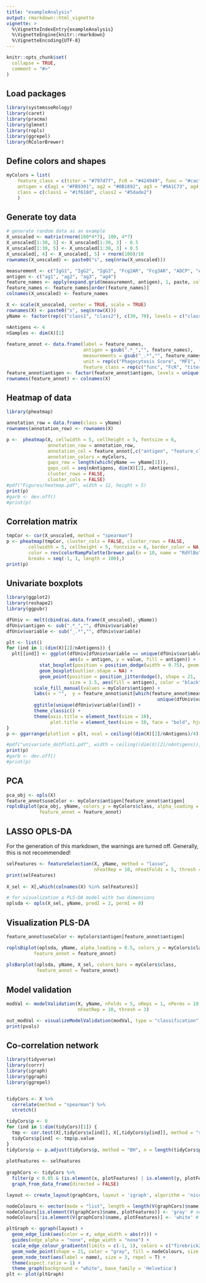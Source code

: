 ```yaml
---
title: "exampleAnalysis"
output: rmarkdown::html_vignette
vignette: >
  %\VignetteIndexEntry{exampleAnalysis}
  %\VignetteEngine{knitr::rmarkdown}
  %\VignetteEncoding{UTF-8}
---
```


```r
knitr::opts_chunk$set(
  collapse = TRUE,
  comment = "#>"
)
```

## Load packages

```r
library(systemsseRology)
library(caret)
library(pracma)
library(glmnet)
library(ropls)
library(ggrepel)
library(RColorBrewer)
```

## Define colors and shapes

```r
myColors = list(
    feature_class = c(titer = "#797d7f", FcR = "#424949", func = "#cacfd2"),
    antigen = c(ag1 = "#FB9301", ag2 = "#0B1892", ag3 = "#9A1C73", ag4 = "#1A8E00"),
    class = c(class1 = "#1f618d", class2 = "#5dade2")
    )
```

## Generate toy data

```r
# generate random data as an example
X_unscaled <- matrix(rnorm(100*4*7), 100, 4*7)  
X_unscaled[1:30, 3] <- X_unscaled[1:30, 3] - 0.5
X_unscaled[1:30, 5] <- X_unscaled[1:30, 3] + 0.5
X_unscaled[, 4] <- X_unscaled[, 5] + rnorm(100)/10
rownames(X_unscaled) <- paste0("s", seq(nrow(X_unscaled)))

measurement <- c("IgG1", "IgG2", "IgG3", "Fcg2AR", "Fcg3AR", "ADCP", "ADNP")
antigen <- c("ag1", "ag2", "ag3", "ag4")
feature_names <- apply(expand.grid(measurement, antigen), 1, paste, collapse = "_")
feature_names <- feature_names[order(feature_names)]
colnames(X_unscaled) <- feature_names

X <- scale(X_unscaled, center = TRUE, scale = TRUE) 
rownames(X) <- paste0("s", seq(nrow(X)))
yName <- factor(rep(c("class1", "class2"), c(30, 70), levels = c("class1", "class2")))

nAntigens <- 4
nSamples <- dim(X)[1]
  
feature_annot <- data.frame(label = feature_names,
                            antigen = gsub(".*_","", feature_names),
                            measurements = gsub("_.*","", feature_names),
                            unit = rep(c("Phagocytosis Score", "MFI", "MFI"), c(8, 8, 12)),
                            feature_class = rep(c("func", "FcR", "titer"), c(8, 8, 12)))
feature_annot$antigen <- factor(feature_annot$antigen, levels = unique(antigen))
rownames(feature_annot) <- colnames(X)
```

## Heatmap of data

```r
library(pheatmap)

annotation_row = data.frame(class = yName)
rownames(annotation_row) <- rownames(X)

p <-  pheatmap(X, cellwidth = 5, cellheight = 5, fontsize = 6,
               annotation_row = annotation_row, 
               annotation_col = feature_annot[,c("antigen", "feature_class")], 
               annotation_colors = myColors,
               gaps_row = length(which(yName == yName[1])), 
               gaps_col = seq(nAntigens, dim(X)[2], nAntigens), 
               cluster_rows = FALSE, 
               cluster_cols = FALSE)
#pdf("Figures/heatmap.pdf", width = 12, height = 5) 
print(p)
#garb <- dev.off()
#print(p)
```

## Correlation matrix

```r
tmpCor <- cor(X_unscaled, method = "spearman")
p <- pheatmap(tmpCor, cluster_cols = FALSE, cluster_rows = FALSE,
        cellwidth = 5, cellheight = 5, fontsize = 6, border_color = NA,
        color = rev(colorRampPalette(brewer.pal(n = 10, name = "RdYlBu"))(100)), 
        breaks = seq(-1, 1, length = 100),)
print(p)
```

## Univariate boxplots

```r
library(ggplot2)
library(reshape2)
library(ggpubr)

dfUniv <- melt(cbind(as.data.frame(X_unscaled), yName))
dfUniv$antigen <- sub(".*_","", dfUniv$variable)
dfUniv$variable <- sub("_.*","", dfUniv$variable)

plt <- list()
for (ind in 1:(dim(X)[2]/nAntigens)) {
  plt[[ind]] <- ggplot(dfUniv[dfUniv$variable == unique(dfUniv$variable)[ind],], 
                       aes(x = antigen, y = value, fill = antigen)) +
            stat_boxplot(position = position_dodge(width = 0.75), geom = 'errorbar', width = 0.2) + 
            geom_boxplot(outlier.shape = NA) + 
            geom_point(position = position_jitterdodge(), shape = 21, 
                       size = 1.5, aes(fill = antigen), color = "black") +
          scale_fill_manual(values = myColors$antigen) + 
          labs(x = "",  y = feature_annot$unit[which(feature_annot$measurement == 
                                                       unique(dfUniv$variable)[ind])[1]]) +
          ggtitle(unique(dfUniv$variable)[ind]) + 
          theme_classic() +
          theme(axis.title = element_text(size = 10),
                plot.title = element_text(size = 10, face = "bold", hjust = 0.5)) 
}
p <- ggarrange(plotlist = plt, ncol = ceiling((dim(X)[2]/nAntigens)/4), nrow = 4, common.legend = TRUE, legend = "bottom")

#pdf("univariate_dotPlot1.pdf", width = ceiling((dim(X)[2]/nAntigens)), height = 8) 
print(p)
#garb <- dev.off()
#print(p)
```

## PCA

```r
pca_obj <- opls(X)
feature_annot$useColor <- myColors$antigen[feature_annot$antigen]
roplsBiplot(pca_obj, yName, colors_y = myColors$class, alpha_loading = 0.5,
            feature_annot = feature_annot)
```

## LASSO OPLS-DA

For the generation of this markdown, the warnings are turned off. Generally, this is not recommended!

```r
selFeatures <- featureSelection(X, yName, method = "lasso",
                                nFeatRep = 10, nFeatFolds = 5, thresh = 2, alpha = 1)
print(selFeatures)
  
X_sel <- X[,which(colnames(X) %in% selFeatures)]

# for visualization a PLS-DA model with two dimensions
oplsda <- opls(X_sel, yName, predI = 2, permI = 0)

```

## Visualization PLS-DA

```r
feature_annot$useColor <- myColors$antigen[feature_annot$antigen]

roplsBiplot(oplsda, yName, alpha_loading = 0.5, colors_y = myColors$class,
          feature_annot = feature_annot)
 
plsBarplot(oplsda, yName, X_sel, colors_bars = myColors$class,
           feature_annot = feature_annot)

```

## Model validation

```r
modVal <- modelValidation(X, yName, nFolds = 5, nReps = 1, nPerms = 10, 
                          nFeatRep = 10, thresh = 3)

out_modVal <- visualizeModelValidation(modVal, type = "classification", modelColor = "gray")
print(pvals)
```

## Co-correlation network

```r
library(tidyverse)
library(corrr)
library(igraph)
library(ggraph)
library(ggrepel)


tidyCors <- X %>% 
  correlate(method = "spearman") %>% 
  stretch()

tidyCors$p <- 0
for (ind in 1:dim(tidyCors)[1]) {
  tmp <- cor.test(X[,tidyCors$x[ind]], X[,tidyCors$y[ind]], method = "spearman")
  tidyCors$p[ind] <- tmp$p.value
}
tidyCors$p <- p.adjust(tidyCors$p, method = "BH", n = length(tidyCors$p))
  
plotFeatures <- selFeatures
  
graphCors <- tidyCors %>% 
  filter(p < 0.05 & (is.element(x, plotFeatures) | is.element(y, plotFeatures))) %>% 
  graph_from_data_frame(directed = FALSE)

layout <- create_layout(graphCors, layout = 'igraph', algorithm = 'nicely')

nodeColours <- vector(mode = "list", length = length(V(graphCors)$name))
nodeColours[is.element(V(graphCors)$name, plotFeatures)] <- 'gray' # selected features
nodeColours[!is.element(V(graphCors)$name, plotFeatures)] <- 'white' # other features

pltGraph <- ggraph(layout) +
  geom_edge_link(aes(color = r, edge_width = abs(r))) +
  guides(edge_alpha = "none", edge_width = "none") +
  scale_edge_colour_gradientn(limits = c(-1, 1), colors = c("firebrick2", "dodgerblue2")) +
  geom_node_point(shape = 21, color = "gray", fill = nodeColours, size = 8, stroke = 0.5) +
  geom_node_text(aes(label = name), size = 3, repel = T) +
  theme(aspect.ratio = 1) +
  theme_graph(background = "white", base_family = 'Helvetica') 
plt <- plot(pltGraph)
```

